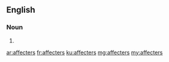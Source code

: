 ==English==

===Noun===
{{head|en|plural}}

# {{plural of|affecter|lang=en}}

[[ar:affecters]]
[[fr:affecters]]
[[ku:affecters]]
[[mg:affecters]]
[[my:affecters]]